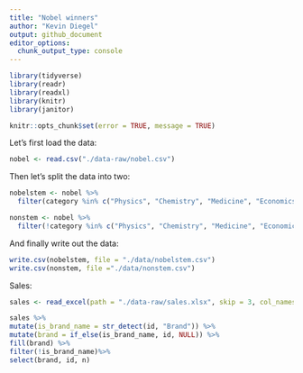 ```yaml
---
title: "Nobel winners"
author: "Kevin Diegel"
output: github_document
editor_options: 
  chunk_output_type: console
---
```


```r
library(tidyverse)
library(readr)
library(readxl)
library(knitr)
library(janitor)
```


```r
knitr::opts_chunk$set(error = TRUE, message = TRUE)
```

Let's first load the data:

```r
nobel <- read.csv("./data-raw/nobel.csv")
```

Then let's split the data into two:

```r
nobelstem <- nobel %>%
  filter(category %in% c("Physics", "Chemistry", "Medicine", "Economics"))
```

```r
nonstem <- nobel %>%
  filter(!category %in% c("Physics", "Chemistry", "Medicine", "Economics"))
```

And finally write out the data:

```r
write.csv(nobelstem, file = "./data/nobelstem.csv")
write.csv(nonstem, file ="./data/nonstem.csv")
```

Sales:

```r
sales <- read_excel(path = "./data-raw/sales.xlsx", skip = 3, col_names = c("id", "n"))
```

```r
sales %>%
mutate(is_brand_name = str_detect(id, "Brand")) %>%
mutate(brand = if_else(is_brand_name, id, NULL)) %>%
fill(brand) %>%
filter(!is_brand_name)%>%
select(brand, id, n)
```

